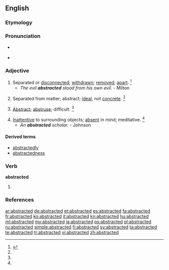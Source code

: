 ==English==

===Etymology===
{{suffix|abstract|ed}}

===Pronunciation===
* {{a|RP}} {{IPA|/əb.ˈstræk.tɪd/}}
* {{a|US}} {{IPA|/əb.ˈstræk.tɪd/|/æb.ˈstræk.tɪd/}}

===Adjective===
{{en-adj}}

# Separated or [[disconnected]]; [[withdrawn]]; [[remove]]d; [[apart]]. {{defdate|First attested in the mid 16<sup>th</sup> century.}}<ref name=SOED>{{reference-book | last =| first = | authorlink =  | coauthors =  | editor =Brown, Lesley  | others =  | title = The Shorter Oxford English Dictionary | origdate =  | origyear = 1933| origmonth =  | url =  | format =  | accessdate =  | accessyear =  | accessmonth =  | edition = 5th | date =  | year =2003| month =  | publisher =Oxford University Press  | location =Oxford, UK | language =  | id =  | doi = | isbn =978-0-19-860575-7 | lccn = | ol = | pages =10| chapter =  | chapterurl =  | quote =}}</ref>
#* ''The evil '''abstracted''' stood from his own evil.'' - Milton
# {{context|nowadays|rare|lang=en}} Separated from matter; abstract; [[ideal]], not [[concrete]]. {{defdate|First attested in the early 17<sup>th</sup> century.}}<ref name=SOED/>
# {{context|nowadays|rare|lang=en}} [[abstract|Abstract]]; [[abstruse]]; difficult. {{defdate|First attested in the early 17<sup>th</sup> century.}}<ref name=SOED/>
# [[inattentive|Inattentive]] to surrounding objects; [[absent]] in mind; meditative. {{defdate|First attested in the early 17<sup>th</sup> century.}}<ref name=SOED/>
#* ''An '''abstracted''' scholar.'' - Johnson

====Derived terms====
* [[abstractedly]]
* [[abstractedness]]

===Verb===
'''abstracted'''

# {{en-past of|abstract}}

===References===
<references/>

[[ar:abstracted]]
[[de:abstracted]]
[[et:abstracted]]
[[es:abstracted]]
[[fa:abstracted]]
[[fr:abstracted]]
[[ko:abstracted]]
[[it:abstracted]]
[[kn:abstracted]]
[[hu:abstracted]]
[[ml:abstracted]]
[[my:abstracted]]
[[ja:abstracted]]
[[ps:abstracted]]
[[pl:abstracted]]
[[ru:abstracted]]
[[simple:abstracted]]
[[fi:abstracted]]
[[sv:abstracted]]
[[ta:abstracted]]
[[te:abstracted]]
[[tr:abstracted]]
[[vi:abstracted]]
[[zh:abstracted]]